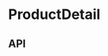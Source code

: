 
<Meta
  title="Components/ProductDetail"
  component={ProductDetail}
  decorators={[withKnobs]}
/>

# ProductDetail

<Preview>
  <Story name="Base component">
    <ProductDetail
      className={ProductDetailFixture.className}
      product={ProductDetailFixture.product}
    />
  </Story>
</Preview>

## API

<Props of={ProductDetail} />
